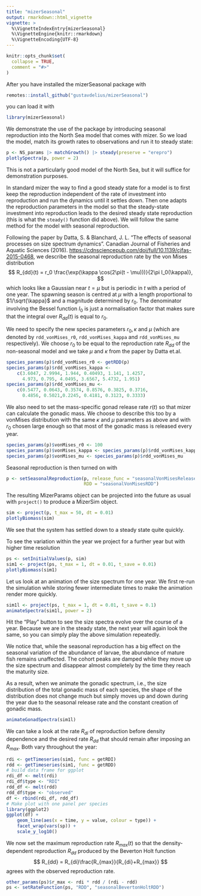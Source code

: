 ```yaml
---
title: "mizerSeasonal"
output: rmarkdown::html_vignette
vignette: >
  %\VignetteIndexEntry{mizerSeasonal}
  %\VignetteEngine{knitr::rmarkdown}
  %\VignetteEncoding{UTF-8}
---
```


```r
knitr::opts_chunk$set(
  collapse = TRUE,
  comment = "#>"
)
```

After you have installed the mizerSeasonal package with
```r
remotes::install_github("gustavdelius/mizerSeasonal")
```

you can load it with

```r
library(mizerSeasonal)
```

We demonstrate the use of the package by introducing seasonal reproduction into the North Sea model that comes with mizer. So we load the model, match its growth rates to observations and run it to steady state:

```r
p <- NS_params |> matchGrowth() |> steady(preserve = "erepro")
plotlySpectra(p, power = 2)
```

This is not a particularly good model of the North Sea, but it will suffice for demonstration purposes.

In standard mizer the way to find a good steady state for a model is to first keep the reproduction independent of the rate of investment into reproduction and run the dynamics until it settles down. Then one adapts the reproduction parameters in the model so that the steady-state investment into reproduction leads to the desired steady state reproduction (this is what the `steady()` function did above). We will follow the same method for the model with seasonal reproduction.

Following the paper by Datta, S. & Blanchard, J. L. "The effects of seasonal processes on size spectrum dynamics". Canadian Journal of Fisheries and Aquatic Sciences (2016). <https://cdnsciencepub.com/doi/full/10.1139/cjfas-2015-0468>, we describe the seasonal reproduction rate by the von Mises distribution
$$
R_{dd}(t) = r_0 \frac{\exp(\kappa \cos(2\pi(t - \mu)))}{2\pi I_0(\kappa)},
$$
which looks like a Gaussian near $t = \mu$ but is periodic in $t$ with a period of one year. The spawning season is centred at $\mu$ with a length proportional to $1/\sqrt{\kappa}$ and a magnitude determined by $r_0$. The denominator involving the Bessel function $I_0$ is just a normalisation factor that makes sure that the integral over $R_{dd}(t)$ is equal to $r_0$.

We need to specify the new species parameters $r_0, \kappa$ and $\mu$ (which are denoted by `rdd_vonMises_r0`, `rdd_vonMises_kappa` and `rdd_vonMises_mu` respectively). We choose $r_0$ to be equal to the reproduction rate $R_{dd}$ of the non-seasonal model and we take $\mu$ and $\kappa$ from the paper by Datta et.al.
```r
species_params(p)$rdd_vonMises_r0 <- getRDD(p)
species_params(p)$rdd_vonMises_kappa <- 
    c(3.6047, 2.9994, 1.944, 0.40493, 1.141, 1.4257,
      4.973, 0.795, 4.0495, 3.6567, 5.4732, 1.951)
species_params(p)$rdd_vonMises_mu <- 
    c(0.5477, 0.0643, 0.3574, 0.8576, 0.3825, 0.3716,
      0.4856, 0.5021,0.2245, 0.4181, 0.3123, 0.3333)
```

We also need to set the mass-specific gonad release rate $r(t)$ so that mizer can calculate the gonadic mass. We choose to describe this too by a vonMises distribution with the same $\kappa$ and $\mu$ parameters as above and with $r_0$ chosen large enough so that most of the gonadic mass is released every year.
```r
species_params(p)$vonMises_r0 <- 100
species_params(p)$vonMises_kappa <- species_params(p)$rdd_vonMises_kappa
species_params(p)$vonMises_mu <- species_params(p)$rdd_vonMises_mu
```
Seasonal reproduction is then turned on with
```r
p <- setSeasonalReproduction(p, release_func = "seasonalVonMisesRelease",
                             RDD = "seasonalVonMisesRDD")
```

The resulting MizerParams object can be projected into the future as usual with `project()` to produce a MizerSim object.
```r
sim <- project(p, t_max = 50, dt = 0.01)
plotlyBiomass(sim)
```

We see that the system has settled down to a steady state quite quickly. 

To see the variation within the year we project for a further year but with higher time resolution
```r
ps <- setInitialValues(p, sim)
sim1 <- project(ps, t_max = 1, dt = 0.01, t_save = 0.01)
plotlyBiomass(sim1)
```

Let us look at an animation of the size spectrum for one year. We first re-run the simulation while storing fewer intermediate times to make the animation render more quickly.
```r
sim1l <- project(ps, t_max = 1, dt = 0.01, t_save = 0.1)
animateSpectra(sim1l, power = 2)
```

Hit the "Play" button to see the size spectra evolve over the course of a year. Because we are in the steady state, the next year will again look the same, so you can simply play the above simulation repeatedly.

We notice that, while the seasonal reproduction has a big effect on the seasonal variation of the abundance of larvae, the abundance of mature fish remains unaffected. The cohort peaks are damped while they move up the size spectrum and disappear almost completely by the time they reach the maturity size.

As a result, when we animate the gonadic spectrum, i.e., the size distribution of the total gonadic mass of each species, the shape of the distribution does not change much but simply moves up and down during the year due to the seasonal release rate and the constant creation of gonadic mass.
```r
animateGonadSpectra(sim1l)
```

We can take a look at the rate $R_{di}$ of reproduction before density dependence and the desired rate $R_{dd}$ that should remain after imposing an $R_{max}$. Both vary throughout the year:
```r
rdi <- getTimeseries(sim1, func = getRDI)
rdd <- getTimeseries(sim1, func = getRDD)
# build data frame for ggplot
rdi_df <- melt(rdi)
rdi_df$type <- "RDI"
rdd_df <- melt(rdd)
rdd_df$type <- "observed"
df <- rbind(rdi_df, rdd_df)
# Make plot with one panel per species
library(ggplot2)
ggplot(df) + 
    geom_line(aes(x = time, y = value, colour = type)) +
    facet_wrap(vars(sp)) +
    scale_y_log10()
```

We now set the maximum reproduction rate $R_{max}(t)$ so that the density-dependent reproduction $R_{dd}$ produced by the Beverton Holt function
$$
R_{dd} = R_{di}\frac{R_{max}}{R_{di}+R_{max}}
$$
agrees with the observed reproduction rate.
```r
other_params(ps)$r_max <- rdi * rdd / (rdi - rdd)
ps <- setRateFunction(ps, "RDD", "seasonalBevertonHoltRDD")
```
